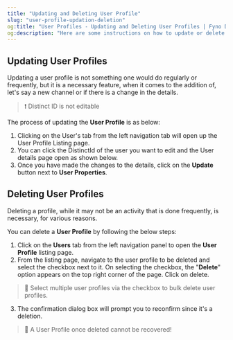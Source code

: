 ```yaml
---
title: "Updating and Deleting User Profile"
slug: "user-profile-updation-deletion"
og:title: "User Profiles - Updating and Deleting User Profiles | Fyno Documentation"
og:description: "Here are some instructions on how to update or delete a User Profile."
---
```


## Updating User Profiles

Updating a user profile is not something one would do regularly or frequently, but it is a necessary feature, when it comes to the addition of, let's say a new channel or if there is a change in the details.

> ❗️ Distinct ID is not editable

The process of updating the **User Profile** is as below:

1. Clicking on the User's tab from the left navigation tab will open up the User Profile Listing page.
2. You can click the DistinctId of the user you want to edit and the User details page open as shown below.
3. Once you have made the changes to the details, click on the **Update** button next to **User Properties**.

## Deleting User Profiles

Deleting a profile, while it may not be an activity that is done frequently, is necessary, for various reasons.

You can delete a **User Profile** by following the below steps:

1. Click on the **Users** tab from the left navigation panel to open the **User Profile** listing page.
2. From the listing page, navigate to the user profile to be deleted and select the checkbox next to it. On selecting the checkbox, the "**Delete**" option appears on the top right corner of the page. Click on delete.

> 📘 Select multiple user profiles via the checkbox to bulk delete user profiles.

3. The confirmation dialog box will prompt you to reconfirm since it's a deletion.

> 🚧 A User Profile once deleted cannot be recovered!
